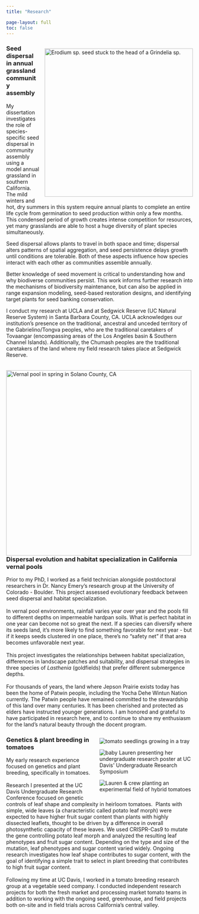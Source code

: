 ```yaml
---
title: "Research"

page-layout: full
toc: false
---
```


![](media/sticky.jpg){alt="Erodium sp. seed stuck to the head of a Grindelia sp." style="float: right; margin: 0.5cm 0 1em 1em;" width="400"}

### Seed dispersal in annual grassland community assembly

My dissertation investigates the role of species-specific seed dispersal in community assembly using a model annual grassland in southern California. The mild winters and hot, dry summers in this system require annual plants to complete an entire life cycle from germination to seed production within only a few months. This condensed period of growth creates intense competition for resources, yet many grasslands are able to host a huge diversity of plant species simultaneously.

Seed dispersal allows plants to travel in both space and time; dispersal alters patterns of spatial aggregation, and seed persistence delays growth until conditions are tolerable. Both of these aspects influence how species interact with each other as communities assemble annually.

Better knowledge of seed movement is critical to understanding how and why biodiverse communities persist. This work informs further research into the mechanisms of biodiversity maintenance, but can also be applied in range expansion modeling, seed-based restoration designs, and identifying target plants for seed banking conservation.

I conduct my research at UCLA and at Sedgwick Reserve (UC Natural Reserve System) in Santa Barbara County, CA. UCLA acknowledges our institution's presence on the traditional, ancestral and unceded territory of the Gabrielino/Tongva peoples, who are the traditional caretakers of Tovaangar (encompassing areas of the Los Angeles basin & Southern Channel Islands). Additionally, the Chumash peoples are the traditional caretakers of the land where my field research takes place at Sedgwick Reserve.

![](media/vernal-pool.jpg){alt="Vernal pool in spring in Solano County, CA" style="float: left; margin: 0.5cm 0.5cm 0em 0;" fig-align="left" width="500"}

### Dispersal evolution and habitat specialization in California vernal pools

Prior to my PhD, I worked as a field technician alongside postdoctoral researchers in Dr. Nancy Emery's research group at the University of Colorado - Boulder. This project assessed evolutionary feedback between seed dispersal and habitat specialization. \
\
In vernal pool environments, rainfall varies year over year and the pools fill to different depths on impermeable hardpan soils. What is perfect habitat in one year can become not so great the next. If a species can diversify where its seeds land, it’s more likely to find something favorable for next year - but if it keeps seeds clustered in one place, there’s no "safety net" if that area becomes unfavorable next year. \
\
This project investigates the relationships between habitat specialization, differences in landscape patches and suitability, and dispersal strategies in three species of *Lasthenia* (goldfields) that prefer different submergence depths.\
\
For thousands of years, the land where Jepson Prairie exists today has been the home of Patwin people, including the Yocha Dehe Wintun Nation currently. The Patwin people have remained committed to the stewardship of this land over many centuries. It has been cherished and protected as elders have instructed younger generations. I am honored and grateful to have participated in research here, and to continue to share my enthusiasm for the land's natural beauty through the docent program.

::::::: {style="float: right; width: 50%; margin-left: 1em;"}
:::::: grid
::: g-col-6
![](media/seedling-tomato.jpg){alt="tomato seedlings growing in a tray"}
:::

::: g-col-6
![](media/davis-urc.jpg){alt="baby Lauren presenting her undergraduate research poster at UC Davis' Undergraduate Research Symposium"}
:::

::: g-col-12
![](media/hmc-field.jpg){alt="Lauren & crew planting an experimental field of hybrid tomatoes"}
:::
::::::
:::::::

### Genetics & plant breeding in tomatoes

My early research experience focused on genetics and plant breeding, specifically in tomatoes. \
\
​Research I presented at the UC Davis Undergraduate Research Conference focused on genetic controls of leaf shape and complexity in heirloom tomatoes.  Plants with simple, wide leaves (a characteristic called potato leaf morph) were expected to have higher fruit sugar content than plants with highly dissected leaflets, thought to be driven by a difference in overall  photosynthetic capacity of these leaves. We used CRISPR-Cas9 to mutate the gene controlling potato leaf morph and analyzed the resulting leaf phenotypes and fruit sugar content. Depending on the type and size of the mutation, leaf phenotypes and sugar content varied widely. Ongoing research investigates how leaf shape contributes to sugar content, with the goal of identifying a simple trait to select in plant breeding that contributes to high fruit sugar content.\
\
Following my time at UC Davis, I worked in a tomato breeding research group at a vegetable seed company. I conducted independent research projects for both the fresh market and processing market tomato teams in addition to working with the ongoing seed, greenhouse, and field projects both on-site and in field trials across California's central valley.
